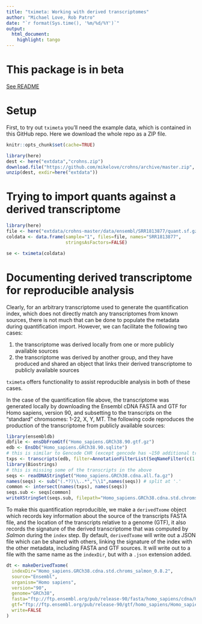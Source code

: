 ```yaml
---
title: "tximeta: Working with derived transcriptomes"
author: "Michael Love, Rob Patro"
date: "`r format(Sys.time(), '%m/%d/%Y')`"
output: 
  html_document:
    highlight: tango
---
```


# This package is in beta 

[See README](https://github.com/mikelove/tximeta/blob/master/README.md)

# Setup

First, to try out `tximeta` you'll need the example data, which is
contained in this GitHub repo. Here we download the whole repo as a
ZIP file.

```r
knitr::opts_chunk$set(cache=TRUE)
```

```r
library(here)
dest <- here("extdata","crohns.zip")
download.file("https://github.com/mikelove/crohns/archive/master.zip", dest)
unzip(dest, exdir=here("extdata"))
```

# Trying to import quants against a derived transcriptome

```r
library(here)
file <- here("extdata/crohns-master/data/ensembl/SRR1813877/quant.sf.gz")
coldata <- data.frame(sample="1", files=file, names="SRR1813877",
                      stringsAsFactors=FALSE)
```

```r
se <- tximeta(coldata)
```

# Documenting derived transcriptome for reproducible analysis

Clearly, for an arbitrary transcriptome used to generate the
quantification index, which does not directly match any
transcriptomes from known sources, there is not much that can be
done to populate the metadata during quantification import. However,
we can facilitate the following two cases: 

1) the transcriptome was derived locally from one or more publicly
available sources
2) the transcriptome was derived by another group, and they have
produced and shared an object that links their derived transcriptome
to publicly available sources

`tximeta` offers functionality to assist reproducible analysis in both
of these cases.

In the case of the quantification file above, the transcriptome was
generated locally by downloading the Ensembl cDNA FASTA and GTF for
Homo sapiens, version 90, and subsetting to the transcripts on the
"standard" chromsomes: 1-22, X, Y, MT. The following code reproduces
the production of the transcriptome from publicly available sources:

```r
library(ensembldb)
dbfile <- ensDbFromGtf("Homo_sapiens.GRCh38.90.gtf.gz")
edb <- EnsDb("Homo_sapiens.GRCh38.90.sqlite")
# this is similar to Gencode CHR (except gencode has ~150 additional transcripts in the PAR of Y)
txps <- transcripts(edb, filter=AnnotationFilterList(SeqNameFilter(c(1:22, "X", "Y","MT"))))
library(Biostrings)
# this is missing some of the transcripts in the above
seqs <- readDNAStringSet("Homo_sapiens.GRCh38.cdna.all.fa.gz")
names(seqs) <- sub("(.*?)\\..*","\\1",names(seqs)) # split at '.'
common <- intersect(names(txps), names(seqs)) 
seqs.sub <- seqs[common]
writeXStringSet(seqs.sub, filepath="Homo_sapiens.GRCh38.cdna.std.chroms.fa")
```

To make this quantification reproducible, we make a
`derivedTxome` object which records key information about the
source of the transcripts FASTA file, and the location of the
transcripts relative to a genome (GTF), it also records the signature
of the derived transcriptome that was computed by *Salmon* during the
`index` step. By default, `derivedTxome` will write out a JSON file
which can be shared with others, linking the signature of the index
with the other metadata, including FASTA and GTF sources. It will
write out to a file with the same name as the `indexDir`, but with
a `.json` extension added.

```r
dt <- makeDerivedTxome(
  indexDir="Homo_sapiens.GRCh38.cdna.std.chroms_salmon_0.8.2",
  source="Ensembl",
  organism="Homo sapiens",
  version="90",
  genome="GRCh38",
  fasta="ftp://ftp.ensembl.org/pub/release-90/fasta/homo_sapiens/cdna/Homo_sapiens.GRCh38.cdna.all.fa.gz",
  gtf="ftp://ftp.ensembl.org/pub/release-90/gtf/homo_sapiens/Homo_sapiens.GRCh38.90.gtf.gz",
  write=FALSE
)
```

